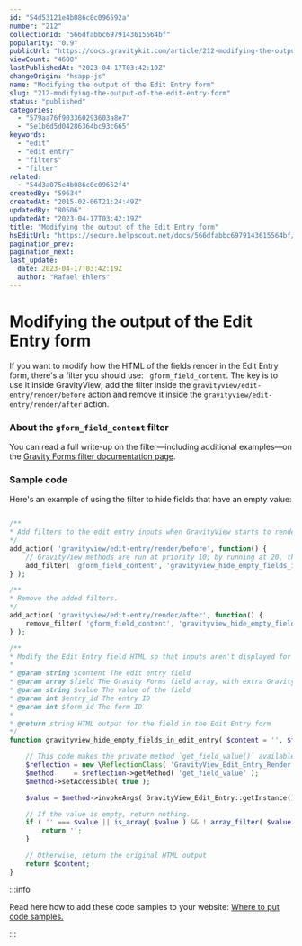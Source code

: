 ```yaml
---
id: "54d53121e4b086c0c096592a"
number: "212"
collectionId: "566dfabbc6979143615564bf"
popularity: "0.9"
publicUrl: "https://docs.gravitykit.com/article/212-modifying-the-output-of-the-edit-entry-form"
viewCount: "4600"
lastPublishedAt: "2023-04-17T03:42:19Z"
changeOrigin: "hsapp-js"
name: "Modifying the output of the Edit Entry form"
slug: "212-modifying-the-output-of-the-edit-entry-form"
status: "published"
categories: 
  - "579aa76f903360293603a8e7"
  - "5e1b6d5d04286364bc93c665"
keywords: 
  - "edit"
  - "edit entry"
  - "filters"
  - "filter"
related: 
  - "54d3a075e4b086c0c09652f4"
createdBy: "59634"
createdAt: "2015-02-06T21:24:49Z"
updatedBy: "80506"
updatedAt: "2023-04-17T03:42:19Z"
title: "Modifying the output of the Edit Entry form"
hsEditUrl: "https://secure.helpscout.net/docs/566dfabbc6979143615564bf/article/54d53121e4b086c0c096592a"
pagination_prev: 
pagination_next: 
last_update:
  date: 2023-04-17T03:42:19Z
  author: "Rafael Ehlers"
---
```


# Modifying the output of the Edit Entry form

If you want to modify how the HTML of the fields render in the Edit Entry form, there's a filter you should use: ` gform_field_content`. The key is to use it inside GravityView; add the filter inside the `gravityview/edit-entry/render/before` action and remove it inside the `gravityview/edit-entry/render/after` action.

### About the `gform_field_content` filter

You can read a full write-up on the filter—including additional examples—on the [Gravity Forms filter documentation page](https://docs.gravityforms.com/gform_field_content/).

### Sample code

Here's an example of using the filter to hide fields that have an empty value:

```php

/**
* Add filters to the edit entry inputs when GravityView starts to render an entry.
*/
add_action( 'gravityview/edit-entry/render/before', function() {
	// GravityView methods are run at priority 10; by running at 20, this will run after GV.
	add_filter( 'gform_field_content', 'gravityview_hide_empty_fields_in_edit_entry', 20, 5 );
} );

/**
* Remove the added filters.
*/
add_action( 'gravityview/edit-entry/render/after', function() {
	remove_filter( 'gform_field_content', 'gravityview_hide_empty_fields_in_edit_entry', 20 );
} );

/**
* Modify the Edit Entry field HTML so that inputs aren't displayed for fields with empty values
*
* @param string $content The edit entry field
* @param array $field The Gravity Forms field array, with extra GravityView keys such as `gvCustomClass`
* @param string $value The value of the field
* @param int $entry_id The entry ID
* @param int $form_id The form ID
*
* @return string HTML output for the field in the Edit Entry form
*/
function gravityview_hide_empty_fields_in_edit_entry( $content = '', $field = array(), $value = '', $lead_id = 0, $form_id = 0 ) {

	// This code makes the private method `get_field_value()` available publicly.
	$reflection = new \ReflectionClass( 'GravityView_Edit_Entry_Render' );
	$method     = $reflection->getMethod( 'get_field_value' );
	$method->setAccessible( true );

	$value = $method->invokeArgs( GravityView_Edit_Entry::getInstance()->instances['render'], array( $field ) );

	// If the value is empty, return nothing.
	if ( '' === $value || is_array( $value ) && ! array_filter( $value ) ) {
		return '';
	}

	// Otherwise, return the original HTML output
	return $content;
}
```


:::info

Read here how to add these code samples to your website: [Where to put code samples.](https://docs.gravitykit.com/article/210-where-to-put-code-samples)

:::

 
